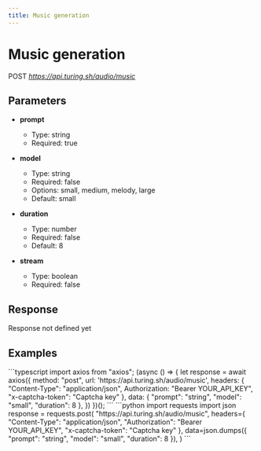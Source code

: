 ```yaml
---
title: Music generation
---
```


# Music generation
POST *https://api.turing.sh/audio/music*
## Parameters


- **prompt**
  - Type: string
  - Required: true

- **model**
  - Type: string
  - Required: false
  - Options: small, medium, melody, large
  - Default: small

- **duration**
  - Type: number
  - Required: false
  - Default: 8

- **stream**
  - Type: boolean
  - Required: false

## Response

<Error>Response not defined yet</Error>


## Examples

<CodeGroup title="Music generation example">
  ```typescript
  import axios from "axios";
  (async () => {
    let response = await axios({
      method: "post",
      url: 'https://api.turing.sh/audio/music',
      headers: {
        "Content-Type": "application/json",
        Authorization: "Bearer YOUR_API_KEY",
        "x-captcha-token": "Captcha key"
      },
      data: {
  "prompt": "string",
  "model": "small",
  "duration": 8
},
    })
  })();
  ```
  ```python
  import requests
  import json
  response = requests.post(
    "https://api.turing.sh/audio/music",
    headers={
      "Content-Type": "application/json",
      "Authorization": "Bearer YOUR_API_KEY",
      "x-captcha-token": "Captcha key"
    },
    data=json.dumps({
  "prompt": "string",
  "model": "small",
  "duration": 8
}),
  )
  ```
</CodeGroup>